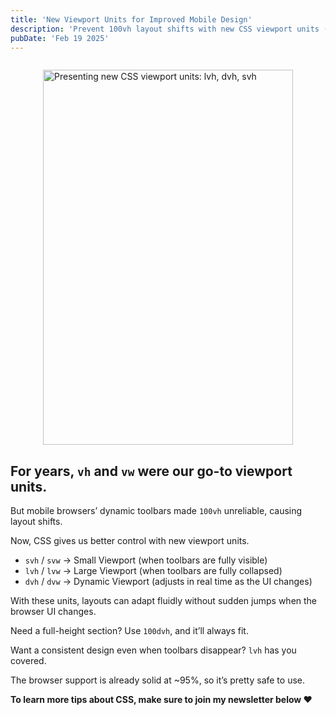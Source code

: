 ```yaml
---
title: 'New Viewport Units for Improved Mobile Design'
description: 'Prevent 100vh layout shifts with new CSS viewport units (svh, lvh, dvh). Build smoother, more reliable mobile designs with dynamic toolbars.'
pubDate: 'Feb 19 2025'
---
```



<Image
	src="/short/02-2025/css-viewport-units-lvh-dvh-svh.png"
	alt="Presenting new CSS viewport units: lvh, dvh, svh"
	width="400"
	height="600"
	style="margin: 2em auto 1em auto; display: block; border: 4px solid var(--border)"
/>

## For years, `vh` and `vw` were our go-to viewport units.

But mobile browsers’ dynamic toolbars made `100vh` unreliable, causing layout shifts.

Now, CSS gives us better control with new viewport units.

- `svh` / `svw` → Small Viewport (when toolbars are fully visible)
- `lvh` / `lvw` → Large Viewport (when toolbars are fully collapsed)
- `dvh` / `dvw` → Dynamic Viewport (adjusts in real time as the UI changes)

With these units, layouts can adapt fluidly without sudden jumps when the browser UI changes.

Need a full-height section?
Use `100dvh`, and it’ll always fit.

Want a consistent design even when toolbars disappear?
`lvh` has you covered.

The browser support is already solid at ~95%, so it’s pretty safe to use.

**To learn more tips about CSS, make sure to join my newsletter below ❤️**
